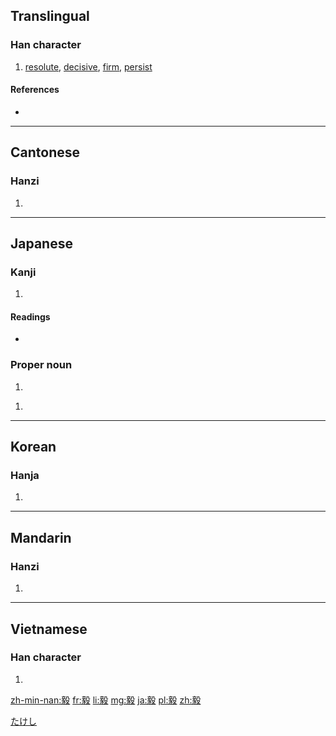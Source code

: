 ==Translingual==

===Han character===
{{Han char|rn=79|rad=殳|as=11|sn=15|four=0724<sub>7</sub>|canj=卜人竹弓水 (YOHNE)}}

# [[resolute]], [[decisive]], [[firm]], [[persist]]

====References====
* {{Han ref|kx=0587.140|dkj=16673|dj=0979.170|hdz=32165.050|uh=6BC5|ud=27589|bh=BCDD|bd=48349}}

----

==Cantonese==

===Hanzi===
{{yue-hanzi|jyut=|y=ngai6}}

# {{defn|lang=yue|sort=殳11}}

----

==Japanese==

===Kanji===
{{ja-kanji|grade=|rs=殳11}}

# {{defn|lang=ja|sort=殳11}}

====Readings====
* {{ja-readings|on=[[き]] (ki), [[ぎ]] (gi)|kun=[[つよい]] (tsuyoi), [[たけし]] (takeshi)}}

===Proper noun===
{{ja-pos|k|proper|hira=たけし|rom=Takeshi}}

# {{given name|male|lang=ja}}

{{ja-pos|k|proper|hira=つよし|rom=Tsuyoshi}}

# {{given name|male|lang=ja}}


[[Category:Japanese male given names|たけし]]

----

==Korean==

===Hanja===
{{ko-hanja|hangeul=의|eumhun=|rv=ui|mr=ŭi|y=uy}}

# {{defn|lang=ko|sort=殳11}}

----

==Mandarin==

===Hanzi===
{{cmn-hanzi|pin=[[yì]] ([[yi4]])|wg=i<sup>4</sup>}}

# {{defn|lang=cmn|sort=殳11}}

----

==Vietnamese==

===Han character===
{{vi-hantu|[[nghị]]|rs=殳11}}

# {{defn|lang=vi|sort=殳11}}

[[zh-min-nan:毅]]
[[fr:毅]]
[[li:毅]]
[[mg:毅]]
[[ja:毅]]
[[pl:毅]]
[[zh:毅]]